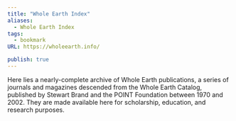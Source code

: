 ```yaml
---
title: "Whole Earth Index"
aliases:
  - Whole Earth Index
tags:
  - bookmark
URL: https://wholeearth.info/

publish: true
---
```




Here lies a nearly-complete archive of Whole Earth publications, a series of journals and magazines descended from the Whole Earth Catalog, published by Stewart Brand and the POINT Foundation between 1970 and 2002. They are made available here for scholarship, education, and research purposes.